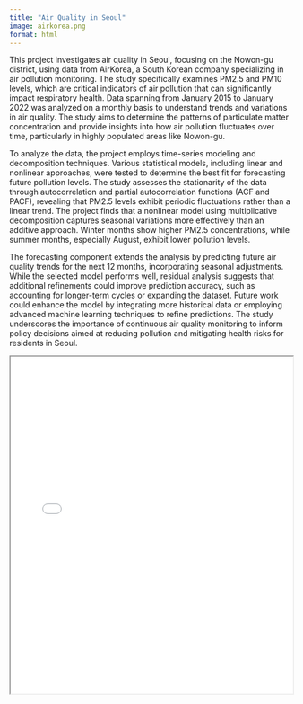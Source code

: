 ```yaml
---
title: "Air Quality in Seoul"
image: airkorea.png
format: html
---
```


This project investigates air quality in Seoul, focusing on the Nowon-gu district, using data from AirKorea, a South Korean company specializing in air pollution monitoring. The study specifically examines PM2.5 and PM10 levels, which are critical indicators of air pollution that can significantly impact respiratory health. Data spanning from January 2015 to January 2022 was analyzed on a monthly basis to understand trends and variations in air quality. The study aims to determine the patterns of particulate matter concentration and provide insights into how air pollution fluctuates over time, particularly in highly populated areas like Nowon-gu.

To analyze the data, the project employs time-series modeling and decomposition techniques. Various statistical models, including linear and nonlinear approaches, were tested to determine the best fit for forecasting future pollution levels. The study assesses the stationarity of the data through autocorrelation and partial autocorrelation functions (ACF and PACF), revealing that PM2.5 levels exhibit periodic fluctuations rather than a linear trend. The project finds that a nonlinear model using multiplicative decomposition captures seasonal variations more effectively than an additive approach. Winter months show higher PM2.5 concentrations, while summer months, especially August, exhibit lower pollution levels.

The forecasting component extends the analysis by predicting future air quality trends for the next 12 months, incorporating seasonal adjustments. While the selected model performs well, residual analysis suggests that additional refinements could improve prediction accuracy, such as accounting for longer-term cycles or expanding the dataset. Future work could enhance the model by integrating more historical data or employing advanced machine learning techniques to refine predictions. The study underscores the importance of continuous air quality monitoring to inform policy decisions aimed at reducing pollution and mitigating health risks for residents in Seoul.

<iframe src="Air-Quality-in-Seoul.pdf" width="100%" height="600px"></iframe>
